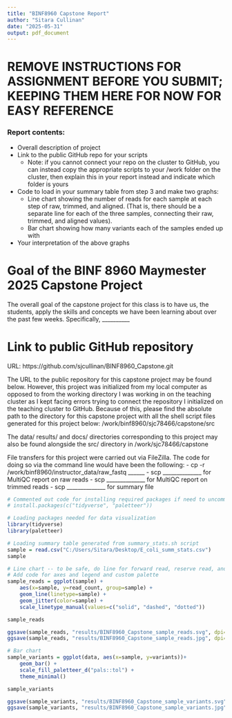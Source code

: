 ```yaml
---
title: "BINF8960 Capstone Report"
author: "Sitara Cullinan"
date: "2025-05-31"
output: pdf_document
---
```


# REMOVE INSTRUCTIONS FOR ASSIGNMENT BEFORE YOU SUBMIT; KEEPING THEM HERE FOR NOW FOR EASY REFERENCE
### Report contents:
- Overall description of project
- Link to the public GitHub repo for your scripts
    - Note: if you cannot connect your repo on the cluster to GitHub, you can instead copy the appropriate scripts to your /work folder on the cluster, then explain this in your report instead and indicate which folder is yours
- Code to load in your summary table from step 3 and make two graphs:
    - Line chart showing the number of reads for each sample at each step of raw, trimmed, and aligned. (That is, there should be a separate line for each of the three samples, connecting their raw, trimmed, and aligned values).
    - Bar chart showing how many variants each of the samples ended up with
- Your interpretation of the above graphs

# Goal of the BINF 8960 Maymester 2025 Capstone Project
The overall goal of the capstone project for this class is to have us, the students, apply the skills and concepts we have been learning about over the past few weeks. Specifically, __________

# Link to public GitHub repository
URL: https://github.com/sjcullinan/BINF8960_Capstone.git

The URL to the public repository for this capstone project may be found below. However, this project was initialized from my local computer as opposed to from the working directory I was working in on the teaching cluster as I kept facing errors trying to connect the repository I initialized on the teaching cluster to GitHub. Because of this, please find the absolute path to the directory for this capstone project with all the shell script files generated for this project below:
/work/binf8960/sjc78466/capstone/src

The data/ results/ and docs/ directories corresponding to this project may also be found alongside the src/ directory in /work/sjc78466/capstone

File transfers for this project were carried out via FileZilla. The code for doing so via the command line would have been the following:
- cp -r /work/binf8960/instructor_data/raw_fastq  ______
- scp ______________ for MultiQC report on raw reads
- scp ______________ for MultiQC report on trimmed reads
- scp ______________ for summary file

```r
# Commented out code for installing required packages if need to uncommment and do fresh install:
# install.packages(c("tidyverse", "paletteer"))

# Loading packages needed for data visualization
library(tidyverse)
library(paletteer)

# Loading summary table generated from summary_stats.sh script
sample = read.csv("C:/Users/Sitara/Desktop/E_coli_summ_stats.csv")
sample
```

```r
# Line chart -- to be safe, do line for forward read, reserve read, and then total
# Add code for axes and legend and custom palette
sample_reads = ggplot(sample) +
	aes(x=sample, y=read_count, group=sample) +
    geom_line(linetype=sample) +
    geom_jitter(color=sample) +
    scale_linetype_manual(values=c("solid", "dashed", "dotted"))

sample_reads 

ggsave(sample_reads, "results/BINF8960_Capstone_sample_reads.svg", dpi=600)
ggsave(sample_reads, "results/BINF8960_Capstone_sample_reads.jpg", dpi=600)
```


```r
# Bar chart
sample_variants = ggplot(data, aes(x=sample, y=variants))+
    geom_bar() +
    scale_fill_paletteer_d("pals::tol") +
    theme_minimal()

sample_variants

ggsave(sample_variants, "results/BINF8960_Capstone_sample_variants.svg", dpi=600)
ggsave(sample_variants, "results/BINF8960_Capstone_sample_variants.jpg", dpi=600)
```